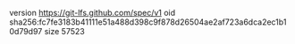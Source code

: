 version https://git-lfs.github.com/spec/v1
oid sha256:fc7fe3183b41111e51a488d398c9f878d26504ae2af723a6dca2ec1b10d79d97
size 57523
